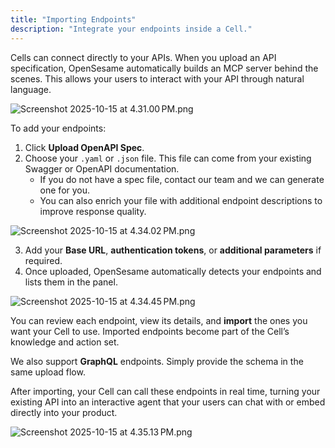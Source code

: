 ```yaml
---
title: "Importing Endpoints"
description: "Integrate your endpoints inside a Cell."
---
```


Cells can connect directly to your APIs. When you upload an API specification, OpenSesame automatically builds an MCP server behind the scenes. This allows your users to interact with your API through natural language.

![Screenshot 2025-10-15 at 4.31.00 PM.png](/images/Screenshot2025-10-15at4.31.00PM.png)

To add your endpoints:

1. Click **Upload OpenAPI Spec**.
2. Choose your `.yaml` or `.json` file. This file can come from your existing Swagger or OpenAPI documentation.
   - If you do not have a spec file, contact our team and we can generate one for you.
   - You can also enrich your file with additional endpoint descriptions to improve response quality.

![Screenshot 2025-10-15 at 4.34.02 PM.png](/images/Screenshot2025-10-15at4.34.02PM.png)

3. Add your **Base URL**, **authentication tokens**, or **additional parameters** if required.
4. Once uploaded, OpenSesame automatically detects your endpoints and lists them in the panel.

![Screenshot 2025-10-15 at 4.34.45 PM.png](/images/Screenshot2025-10-15at4.34.45PM.png)

You can review each endpoint, view its details, and **import** the ones you want your Cell to use. Imported endpoints become part of the Cell’s knowledge and action set.

We also support **GraphQL** endpoints. Simply provide the schema in the same upload flow.

After importing, your Cell can call these endpoints in real time, turning your existing API into an interactive agent that your users can chat with or embed directly into your product.

![Screenshot 2025-10-15 at 4.35.13 PM.png](/images/Screenshot2025-10-15at4.35.13PM.png)